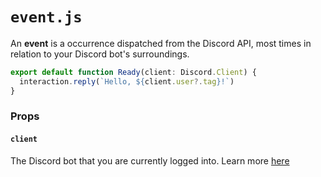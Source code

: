 # `event.js`

An **event** is a occurrence dispatched from the Discord API, most times in relation to your Discord bot's surroundings.

```typescript app/hello/command.ts
export default function Ready(client: Discord.Client) {
  interaction.reply(`Hello, ${client.user?.tag}!`)
}
```

### Props

#### `client`

The Discord bot that you are currently logged into. Learn more [here](https://discord.js.org/docs/discord.js/main/class/Client)
